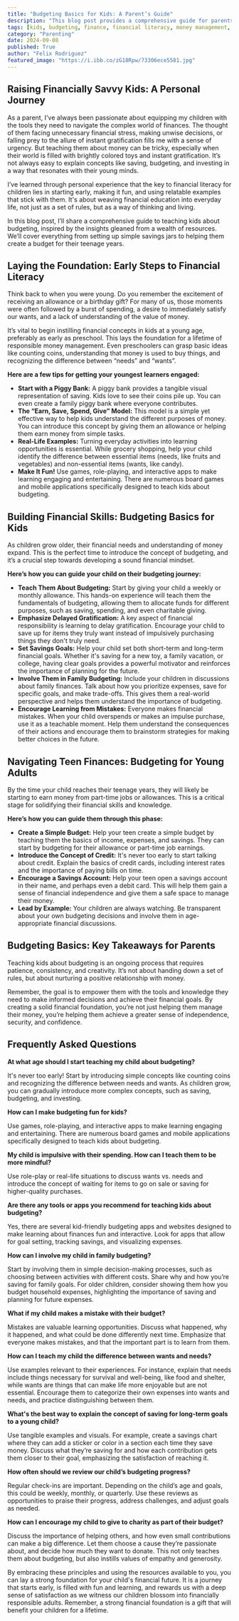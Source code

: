 ```yaml
---
title: "Budgeting Basics for Kids: A Parent’s Guide"
description: "This blog post provides a comprehensive guide for parents on teaching kids about budgeting, from early childhood to teenage years. Learn practical tips, strategies, and resources to help your children develop sound financial habits and build a strong foundation for their future."
tags: [kids, budgeting, finance, financial literacy, money management, saving, spending, allowance, teenagers, parents, education]
category: "Parenting"
date: 2024-09-08
published: True
author: "Felix Rodriguez"
featured_image: "https://i.ibb.co/zG18Rpw/73306ece5581.jpg"
---
```



##  Raising Financially Savvy Kids: A Personal Journey

As a parent, I've always been passionate about equipping my children with the tools they need to navigate the complex world of finances.  The thought of them facing unnecessary financial stress, making unwise decisions, or falling prey to the allure of instant gratification fills me with a sense of urgency.  But teaching them about money can be tricky, especially when their world is filled with brightly colored toys and instant gratification.  It’s not always easy to explain concepts like saving, budgeting, and investing in a way that resonates with their young minds.

I’ve learned through personal experience that the key to financial literacy for children lies in starting early, making it fun, and using relatable examples that stick with them.  It's about weaving financial education into everyday life, not just as a set of rules, but as a way of thinking and living.

In this blog post, I’ll share a comprehensive guide to teaching kids about budgeting, inspired by the insights gleaned from a wealth of resources.  We’ll cover everything from setting up simple savings jars to helping them create a budget for their teenage years. 

## Laying the Foundation: Early Steps to Financial Literacy

Think back to when you were young. Do you remember the excitement of receiving an allowance or a birthday gift? For many of us, those moments were often followed by a burst of spending, a desire to immediately satisfy our wants, and a lack of understanding of the value of money.  

It’s vital to begin instilling financial concepts in kids at a young age, preferably as early as preschool. This lays the foundation for a lifetime of responsible money management.  Even preschoolers can grasp basic ideas like counting coins, understanding that money is used to buy things, and recognizing the difference between “needs” and “wants”.

**Here are a few tips for getting your youngest learners engaged:**

* **Start with a Piggy Bank:**  A piggy bank provides a tangible visual representation of saving.  Kids love to see their coins pile up.  You can even create a family piggy bank where everyone contributes. 
* **The “Earn, Save, Spend, Give” Model:** This model is a simple yet effective way to help kids understand the different purposes of money.  You can introduce this concept by giving them an allowance or helping them earn money from simple tasks. 
* **Real-Life Examples:**  Turning everyday activities into learning opportunities is essential.  While grocery shopping, help your child identify the difference between essential items (needs, like fruits and vegetables) and non-essential items (wants, like candy). 
* **Make It Fun!**  Use games, role-playing, and interactive apps to make learning engaging and entertaining.  There are numerous board games and mobile applications specifically designed to teach kids about budgeting.

##  Building Financial Skills: Budgeting Basics for Kids

As children grow older, their financial needs and understanding of money expand.  This is the perfect time to introduce the concept of budgeting, and it’s a crucial step towards developing a sound financial mindset. 

**Here’s how you can guide your child on their budgeting journey:**

* **Teach Them About Budgeting:**  Start by giving your child a weekly or monthly allowance.  This hands-on experience will teach them the fundamentals of budgeting, allowing them to allocate funds for different purposes, such as saving, spending, and even charitable giving. 
* **Emphasize Delayed Gratification:**  A key aspect of financial responsibility is learning to delay gratification.  Encourage your child to save up for items they truly want instead of impulsively purchasing things they don't truly need. 
* **Set Savings Goals:**   Help your child set both short-term and long-term financial goals.  Whether it's saving for a new toy, a family vacation, or college, having clear goals provides a powerful motivator and reinforces the importance of planning for the future.
* **Involve Them in Family Budgeting:**  Include your children in discussions about family finances.  Talk about how you prioritize expenses, save for specific goals, and make trade-offs.  This gives them a real-world perspective and helps them understand the importance of budgeting.
* **Encourage Learning from Mistakes:**  Everyone makes financial mistakes.  When your child overspends or makes an impulse purchase, use it as a teachable moment.  Help them understand the consequences of their actions and encourage them to brainstorm strategies for making better choices in the future.

##  Navigating Teen Finances: Budgeting for Young Adults

By the time your child reaches their teenage years, they will likely be starting to earn money from part-time jobs or allowances.  This is a critical stage for solidifying their financial skills and knowledge.

**Here’s how you can guide them through this phase:**

* **Create a Simple Budget:**  Help your teen create a simple budget by teaching them the basics of income, expenses, and savings. They can start by budgeting for their allowance or part-time job earnings.  
* **Introduce the Concept of Credit:**   It's never too early to start talking about credit.  Explain the basics of credit cards, including interest rates and the importance of paying bills on time.  
* **Encourage a Savings Account:**  Help your teen open a savings account in their name, and perhaps even a debit card.  This will help them gain a sense of financial independence and give them a safe space to manage their money. 
* **Lead by Example:**  Your children are always watching.  Be transparent about your own budgeting decisions and involve them in age-appropriate financial discussions. 

##  Budgeting Basics: Key Takeaways for Parents

Teaching kids about budgeting is an ongoing process that requires patience, consistency, and creativity.  It’s not about handing down a set of rules, but about nurturing a positive relationship with money.   

Remember, the goal is to empower them with the tools and knowledge they need to make informed decisions and achieve their financial goals.  By creating a solid financial foundation, you’re not just helping them manage their money, you’re helping them achieve a greater sense of independence, security, and confidence. 

## Frequently Asked Questions 

**At what age should I start teaching my child about budgeting?**

It's never too early!  Start by introducing simple concepts like counting coins and recognizing the difference between needs and wants.  As children grow, you can gradually introduce more complex concepts, such as saving, budgeting, and investing.  

**How can I make budgeting fun for kids?**

Use games, role-playing, and interactive apps to make learning engaging and entertaining.  There are numerous board games and mobile applications specifically designed to teach kids about budgeting.

**My child is impulsive with their spending. How can I teach them to be more mindful?**

Use role-play or real-life situations to discuss wants vs. needs and introduce the concept of waiting for items to go on sale or saving for higher-quality purchases. 

**Are there any tools or apps you recommend for teaching kids about budgeting?**

Yes, there are several kid-friendly budgeting apps and websites designed to make learning about finances fun and interactive.  Look for apps that allow for goal setting, tracking savings, and visualizing expenses. 

**How can I involve my child in family budgeting?**

Start by involving them in simple decision-making processes, such as choosing between activities with different costs.  Share why and how you’re saving for family goals. For older children, consider showing them how you budget household expenses, highlighting the importance of saving and planning for future expenses.

**What if my child makes a mistake with their budget?**

Mistakes are valuable learning opportunities. Discuss what happened, why it happened, and what could be done differently next time.  Emphasize that everyone makes mistakes, and that the important part is to learn from them.

**How can I teach my child the difference between wants and needs?**

Use examples relevant to their experiences.  For instance, explain that needs include things necessary for survival and well-being, like food and shelter, while wants are things that can make life more enjoyable but are not essential.  Encourage them to categorize their own expenses into wants and needs, and practice distinguishing between them. 

**What's the best way to explain the concept of saving for long-term goals to a young child?**

Use tangible examples and visuals.  For example, create a savings chart where they can add a sticker or color in a section each time they save money.  Discuss what they’re saving for and how each contribution gets them closer to their goal, emphasizing the satisfaction of reaching it.

**How often should we review our child’s budgeting progress?**

Regular check-ins are important.  Depending on the child’s age and goals, this could be weekly, monthly, or quarterly.  Use these reviews as opportunities to praise their progress, address challenges, and adjust goals as needed. 

**How can I encourage my child to give to charity as part of their budget?**

Discuss the importance of helping others, and how even small contributions can make a big difference.  Let them choose a cause they’re passionate about, and decide how much they want to donate.  This not only teaches them about budgeting, but also instills values of empathy and generosity. 

By embracing these principles and using the resources available to you, you can lay a strong foundation for your child's financial future.  It is a journey that starts early, is filled with fun and learning, and rewards us with a deep sense of satisfaction as we witness our children blossom into financially responsible adults.  Remember, a strong financial foundation is a gift that will benefit your children for a lifetime. 